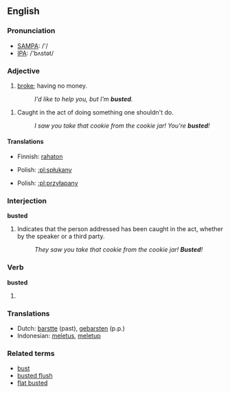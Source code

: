 ==English==

===Pronunciation===
*[[w:SAMPA|SAMPA]]: /'/
*[[w:IPA|IPA]]: /'bʌstət/

===Adjective===
{{en-adj|-}}

# {{context|Slang}} [[broke]]; having no money.
#: ''I'd like to help you, but I'm '''busted'''.''
<!-- Also used in present tense, as "I'm going to bust that drug dealer," but the past participle
is taking on a life of its own.  In particular, it can combine with "so", as in "you're so busted", but then again, I've also heard "you're so fired".  This is probably really a special usage of so, treating any past participle as an adjective for special flavor -->
# {{slang}} Caught in the act of doing something one shouldn't do.
#: ''I saw you take that cookie from the cookie jar!  You're '''busted'''!''

====Translations====
{{trans-top|busted as having no money}}
*Finnish: [[rahaton]]
{{trans-mid}}
*Polish: [[:pl:spłukany]]
{{trans-bottom}}

{{trans-top|busted as caught in the act}}
*Polish: [[:pl:przyłapany]]
{{trans-bottom}}

===Interjection===
'''busted'''

# Indicates that the person addressed has been caught in the act, whether by the speaker or a third party.
#: ''They saw you take that cookie from the cookie jar!  '''Busted'''!''

===Verb===
'''busted'''

# {{past of|[[bust]]}}

===Translations===
{{rfc-level|Translations at L3+ (AutoFormat would have corrected level of Translations)}}
*Dutch: [[barstte]] (past), [[gebarsten]] (p.p.)
*Indonesian: [[letus|meletus]], [[letup|meletup]]

===Related terms===
*[[bust]]
*[[busted flush]]
*[[flat busted]]